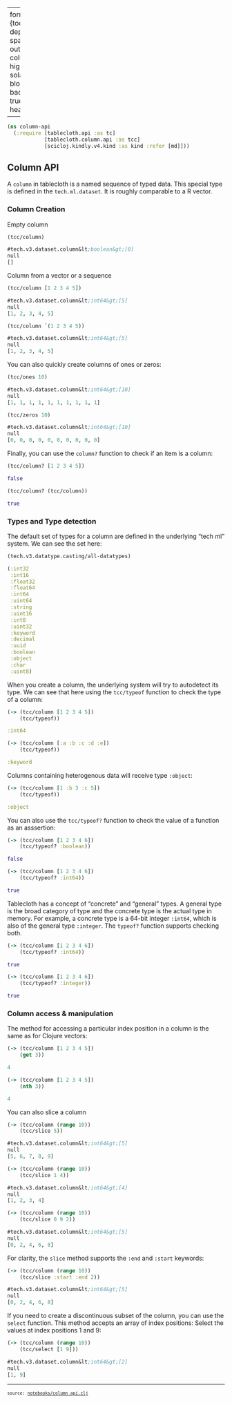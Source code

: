 
---
format:
  html: {toc: true, toc-depth: 4, theme: spacelab, output-file: column_api.html}
highlight-style: solarized
code-block-background: true
include-in-header: {text: '<link rel = "icon" href = "data:," />'}

---
<style>table {
  border-style: thin;
}
th, td {
  padding: 6px;
}
td {
  text-align: left;
}
th {
  text-align: center;
  background-color: #ddd;
}
tr:nth-child(even) {
  background-color: #f6f6f6;
}
</style><style>.printedClojure .sourceCode {
  background-color: transparent;
  border-style: none;
}
</style>
<script src="column_api_files/md-default0.js" type="text/javascript"></script><script src="column_api_files/md-default1.js" type="text/javascript"></script>

<div class="sourceClojure">
```clojure
(ns column-api
  (:require [tablecloth.api :as tc]
            [tablecloth.column.api :as tcc]
            [scicloj.kindly.v4.kind :as kind :refer [md]]))
```
</div>



## Column API
A `column` in tablecloth is a named sequence of typed data. This special type is defined in the `tech.ml.dataset`. It is roughly comparable to a R vector.

### Column Creation
Empty column


<div class="sourceClojure">
```clojure
(tcc/column)
```
</div>



<div class="printedClojure">
```clojure
#tech.v3.dataset.column&lt;boolean&gt;[0]
null
[]

```
</div>


Column from a vector or a sequence


<div class="sourceClojure">
```clojure
(tcc/column [1 2 3 4 5])
```
</div>



<div class="printedClojure">
```clojure
#tech.v3.dataset.column&lt;int64&gt;[5]
null
[1, 2, 3, 4, 5]

```
</div>



<div class="sourceClojure">
```clojure
(tcc/column `(1 2 3 4 5))
```
</div>



<div class="printedClojure">
```clojure
#tech.v3.dataset.column&lt;int64&gt;[5]
null
[1, 2, 3, 4, 5]

```
</div>


You can also quickly create columns of ones or zeros:


<div class="sourceClojure">
```clojure
(tcc/ones 10)
```
</div>



<div class="printedClojure">
```clojure
#tech.v3.dataset.column&lt;int64&gt;[10]
null
[1, 1, 1, 1, 1, 1, 1, 1, 1, 1]

```
</div>



<div class="sourceClojure">
```clojure
(tcc/zeros 10)
```
</div>



<div class="printedClojure">
```clojure
#tech.v3.dataset.column&lt;int64&gt;[10]
null
[0, 0, 0, 0, 0, 0, 0, 0, 0, 0]

```
</div>


Finally, you can use the `column?` function to check if an item is a column:


<div class="sourceClojure">
```clojure
(tcc/column? [1 2 3 4 5])
```
</div>



<div class="printedClojure">
```clojure
false

```
</div>



<div class="sourceClojure">
```clojure
(tcc/column? (tcc/column))
```
</div>



<div class="printedClojure">
```clojure
true

```
</div>



### Types and Type detection
The default set of types for a column are defined in the underlying "tech ml" system. We can see the set here:


<div class="sourceClojure">
```clojure
(tech.v3.datatype.casting/all-datatypes)
```
</div>



<div class="printedClojure">
```clojure
(:int32
 :int16
 :float32
 :float64
 :int64
 :uint64
 :string
 :uint16
 :int8
 :uint32
 :keyword
 :decimal
 :uuid
 :boolean
 :object
 :char
 :uint8)

```
</div>


When you create a column, the underlying system will try to autodetect its type. We can see that here using the `tcc/typeof` function to check the type of a column:


<div class="sourceClojure">
```clojure
(-> (tcc/column [1 2 3 4 5])
    (tcc/typeof))
```
</div>



<div class="printedClojure">
```clojure
:int64

```
</div>



<div class="sourceClojure">
```clojure
(-> (tcc/column [:a :b :c :d :e])
    (tcc/typeof))
```
</div>



<div class="printedClojure">
```clojure
:keyword

```
</div>


Columns containing heterogenous data will receive type `:object`:


<div class="sourceClojure">
```clojure
(-> (tcc/column [1 :b 3 :c 5])
    (tcc/typeof))
```
</div>



<div class="printedClojure">
```clojure
:object

```
</div>


You can also use the `tcc/typeof?` function to check the value of a function as an asssertion:


<div class="sourceClojure">
```clojure
(-> (tcc/column [1 2 3 4 6])
    (tcc/typeof? :boolean))
```
</div>



<div class="printedClojure">
```clojure
false

```
</div>



<div class="sourceClojure">
```clojure
(-> (tcc/column [1 2 3 4 6])
    (tcc/typeof? :int64))
```
</div>



<div class="printedClojure">
```clojure
true

```
</div>


Tablecloth has a concept of "concrete" and "general" types. A general type is the broad category of type and the concrete type is the actual type in memory. For example, a concrete type is a 64-bit integer `:int64`, which is also of the general type `:integer`. The `typeof?` function supports checking both.


<div class="sourceClojure">
```clojure
(-> (tcc/column [1 2 3 4 6])
    (tcc/typeof? :int64))
```
</div>



<div class="printedClojure">
```clojure
true

```
</div>



<div class="sourceClojure">
```clojure
(-> (tcc/column [1 2 3 4 6])
    (tcc/typeof? :integer))
```
</div>



<div class="printedClojure">
```clojure
true

```
</div>



### Column access & manipulation
The method for accessing a particular index position in a column is the same as for Clojure vectors:


<div class="sourceClojure">
```clojure
(-> (tcc/column [1 2 3 4 5])
    (get 3))
```
</div>



<div class="printedClojure">
```clojure
4

```
</div>



<div class="sourceClojure">
```clojure
(-> (tcc/column [1 2 3 4 5])
    (nth 3))
```
</div>



<div class="printedClojure">
```clojure
4

```
</div>


You can also slice a column


<div class="sourceClojure">
```clojure
(-> (tcc/column (range 10))
    (tcc/slice 5))
```
</div>



<div class="printedClojure">
```clojure
#tech.v3.dataset.column&lt;int64&gt;[5]
null
[5, 6, 7, 8, 9]

```
</div>



<div class="sourceClojure">
```clojure
(-> (tcc/column (range 10))
    (tcc/slice 1 4))
```
</div>



<div class="printedClojure">
```clojure
#tech.v3.dataset.column&lt;int64&gt;[4]
null
[1, 2, 3, 4]

```
</div>



<div class="sourceClojure">
```clojure
(-> (tcc/column (range 10))
    (tcc/slice 0 9 2))
```
</div>



<div class="printedClojure">
```clojure
#tech.v3.dataset.column&lt;int64&gt;[5]
null
[0, 2, 4, 6, 8]

```
</div>


For clarity, the `slice` method supports the `:end` and `:start` keywords:


<div class="sourceClojure">
```clojure
(-> (tcc/column (range 10))
    (tcc/slice :start :end 2))
```
</div>



<div class="printedClojure">
```clojure
#tech.v3.dataset.column&lt;int64&gt;[5]
null
[0, 2, 4, 6, 8]

```
</div>


If you need to create a discontinuous subset of the column, you can use the `select` function. This method accepts an array of index positions:
Select the values at index positions 1 and 9:


<div class="sourceClojure">
```clojure
(-> (tcc/column (range 10))
    (tcc/select [1 9]))
```
</div>



<div class="printedClojure">
```clojure
#tech.v3.dataset.column&lt;int64&gt;[2]
null
[1, 9]

```
</div>


<div style="background-color:grey;height:2px;width:100%;"></div>

<div><pre><small><small>source: <a href="https://github.com/scicloj/tablecloth/blob/master/notebooks/column_api.clj">notebooks/column_api.clj</a></small></small></pre></div>